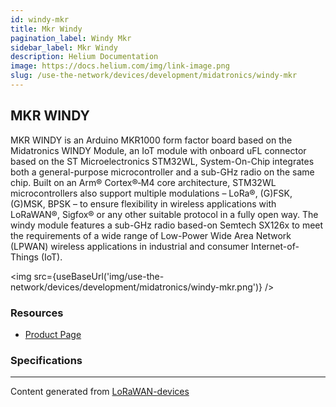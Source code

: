 ```yaml
---
id: windy-mkr
title: Mkr Windy
pagination_label: Windy Mkr
sidebar_label: Mkr Windy
description: Helium Documentation
image: https://docs.helium.com/img/link-image.png
slug: /use-the-network/devices/development/midatronics/windy-mkr
---
```



## MKR WINDY

MKR WINDY is an Arduino MKR1000 form factor board based on the Midatronics WINDY Module, an IoT
module with onboard uFL connector based on the ST Microelectronics STM32WL, System-On-Chip
integrates both a general-purpose microcontroller and a sub-GHz radio on the same chip. Built on an
Arm® Cortex®‐M4 core architecture, STM32WL microcontrollers also support multiple modulations –
LoRa®, (G)FSK, (G)MSK, BPSK – to ensure flexibility in wireless applications with LoRaWAN®, Sigfox®
or any other suitable protocol in a fully open way. The windy module features a sub-GHz radio
based-on Semtech SX126x to meet the requirements of a wide range of Low-Power Wide Area Network
(LPWAN) wireless applications in industrial and consumer Internet-of-Things (IoT).

<img src={useBaseUrl('img/use-the-network/devices/development/midatronics/windy-mkr.png')} />

### Resources

- [Product Page](https://midatronics.com/shop/development-boards/mkr-windy/)

### Specifications

---

Content generated from [LoRaWAN-devices](https://github.com/TheThingsNetwork/lorawan-devices)
